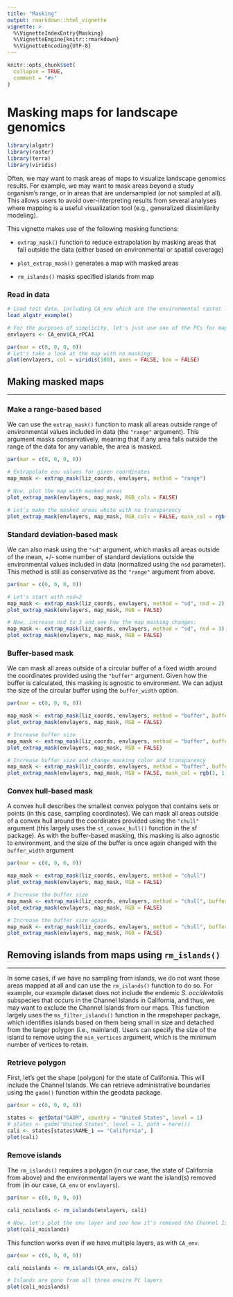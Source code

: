 ```yaml
---
title: "Masking"
output: rmarkdown::html_vignette
vignette: >
  %\VignetteIndexEntry{Masking}
  %\VignetteEngine{knitr::rmarkdown}
  %\VignetteEncoding{UTF-8}
---
```


```r
knitr::opts_chunk$set(
  collapse = TRUE,
  comment = "#>"
)
```

# Masking maps for landscape genomics

```r
library(algatr)
library(raster)
library(terra)
library(viridis)
```

Often, we may want to mask areas of maps to visualize landscape genomics results. For example, we may want to mask areas beyond a study organism's range, or in areas that are undersampled (or not sampled at all). This allows users to avoid over-interpreting results from several analyses where mapping is a useful visualization tool (e.g., generalized dissimilarity modeling).

This vignette makes use of the following masking functions:

-   `extrap_mask()` function to reduce extrapolation by masking areas that fall outside the data (either based on environmental or spatial coverage)

-   `plot_extrap_mask()` generates a map with masked areas

-   `rm_islands()` masks specified islands from map

### Read in data

```r
# Load test data, including CA_env which are the environmental raster layers we'll be using
load_algatr_example()

# For the purposes of simplicity, let's just use one of the PCs for mapping:
envlayers <- CA_env$CA_rPCA1

par(mar = c(0, 0, 0, 0))
# Let's take a look at the map with no masking:
plot(envlayers, col = viridis(100), axes = FALSE, box = FALSE)
```

## Making masked maps

------------------------------------------------------------------------

### Make a range-based based

We can use the `extrap_mask()` function to mask all areas outside range of environmental values included in data (the `"range"` argument). This argument masks conservatively, meaning that if any area falls outside the range of the data for any variable, the area is masked.

```r
par(mar = c(0, 0, 0, 0))

# Extrapolate env values for given coordinates
map_mask <- extrap_mask(liz_coords, envlayers, method = "range")

# Now, plot the map with masked areas
plot_extrap_mask(envlayers, map_mask, RGB_cols = FALSE)

# Let's make the masked areas white with no transparency
plot_extrap_mask(envlayers, map_mask, RGB_cols = FALSE, mask_col = rgb(1, 1, 1, alpha = 1))
```

### Standard deviation-based mask

We can also mask using the `"sd"` argument, which masks all areas outside of the mean, +/- some number of standard deviations outside the environmental values included in data (normalized using the `nsd` parameter). This method is still as conservative as the `"range"` argument from above.

```r
par(mar = c(0, 0, 0, 0))

# Let's start with nsd=2
map_mask <- extrap_mask(liz_coords, envlayers, method = "sd", nsd = 2)
plot_extrap_mask(envlayers, map_mask, RGB = FALSE)

# Now, increase nsd to 3 and see how the map masking changes:
map_mask <- extrap_mask(liz_coords, envlayers, method = "sd", nsd = 3)
plot_extrap_mask(envlayers, map_mask, RGB = FALSE)
```

### Buffer-based mask

We can mask all areas outside of a circular buffer of a fixed width around the coordinates provided using the `"buffer"` argument. Given how the buffer is calculated, this masking is agnostic to environment. We can adjust the size of the circular buffer using the `buffer_width` option.

```r
par(mar = c(0, 0, 0, 0))

map_mask <- extrap_mask(liz_coords, envlayers, method = "buffer", buffer_width = 0.25)
plot_extrap_mask(envlayers, map_mask, RGB = FALSE)

# Increase buffer size
map_mask <- extrap_mask(liz_coords, envlayers, method = "buffer", buffer_width = 0.5)
plot_extrap_mask(envlayers, map_mask, RGB = FALSE)

# Increase buffer size and change masking color and transparency
map_mask <- extrap_mask(liz_coords, envlayers, method = "buffer", buffer_width = 1)
plot_extrap_mask(envlayers, map_mask, RGB = FALSE, mask_col = rgb(1, 1, 1, alpha = 1))
```

### Convex hull-based mask

A convex hull describes the smallest convex polygon that contains sets or points (in this case, sampling coordinates). We can mask all areas outside of a convex hull around the coordinates provided using the `"chull"` argument (this largely uses the `st_convex_hull()` function in the sf package). As with the buffer-based masking, this masking is also agnostic to environment, and the size of the buffer is once again changed with the `buffer_width` argument

```r
par(mar = c(0, 0, 0, 0))

map_mask <- extrap_mask(liz_coords, envlayers, method = "chull")
plot_extrap_mask(envlayers, map_mask, RGB = FALSE)

# Increase the buffer size
map_mask <- extrap_mask(liz_coords, envlayers, method = "chull", buffer_width = 0.5)
plot_extrap_mask(envlayers, map_mask, RGB = FALSE)

# Increase the buffer size again
map_mask <- extrap_mask(liz_coords, envlayers, method = "chull", buffer_width = 1)
plot_extrap_mask(envlayers, map_mask, RGB = FALSE)
```

## Removing islands from maps using `rm_islands()`

------------------------------------------------------------------------

In some cases, if we have no sampling from islands, we do not want those areas mapped at all and can use the `rm_islands()` function to do so. For example, our example dataset does not include the endemic *S. occidentalis* subspecies that occurs in the Channel Islands in California, and thus, we may want to exclude the Channel Islands from our maps. This function largely uses the `ms_filter_islands()` function in the rmapshaper package, which identifies islands based on them being small in size and detached from the larger polygon (i.e., mainland). Users can specify the size of the island to remove using the `min_vertices` argument, which is the minimum number of vertices to retain.

### Retrieve polygon

First, let's get the shape (polygon) for the state of California. This will include the Channel Islands. We can retrieve administrative boundaries using the `gadm()` function within the geodata package.

```r
par(mar = c(0, 0, 0, 0))

states <- getData("GADM", country = "United States", level = 1)
# states <- gadm("United States", level = 1, path = here())
cali <- states[states$NAME_1 == "California", ]
plot(cali)
```

### Remove islands

The `rm_islands()` requires a polygon (in our case, the state of California from above) and the environmental layers we want the island(s) removed from (in our case, `CA_env` or `envlayers`).

```r
par(mar = c(0, 0, 0, 0))

cali_noislands <- rm_islands(envlayers, cali)

# Now, let's plot the env layer and see how it's removed the Channel Islands
plot(cali_noislands)
```

This function works even if we have multiple layers, as with `CA_env`.

```r
par(mar = c(0, 0, 0, 0))

cali_noislands <- rm_islands(CA_env, cali)

# Islands are gone from all three enviro PC layers
plot(cali_noislands)
```
